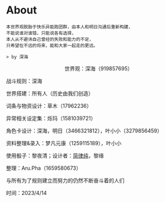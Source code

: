 # About

    本世界观脱胎于快乐异能跑团群，由本人和明日沟通后重新构建，
    不能说谁对谁错，只能说各有选择，
    本人从不避讳自己曾经的失败和能力的不足，
    只希望在不远的将来，能和大家一起走的更远。

    > by 深海

<p align="center">

<a>
世界观：深海（919857695）

战斗规则：深海

世界搭建：所有人（历史由我们创造）

词条与物资设计：草木（17962236）

异常相关设定集：烁玛（1581039721）

角色卡设计：深海，明日（3466321812），叶小小（3279856459）

资料整理&录入：梦凡元康（1259115189），叶小小

使用骰子：黎夜清；设计者：[简律纯](https://github.com/HsiangNianian)，黎缘

整理：Aru.Pha（1659580673）

与所有为了规则建立而努力的仍然不断奋斗着的人们

时间：2023/4/14
</a>

</p>